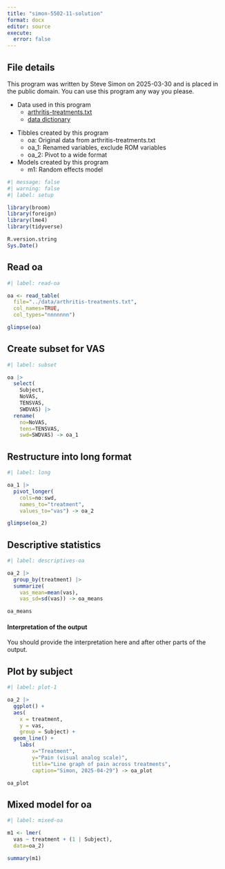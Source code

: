 ```yaml
---
title: "simon-5502-11-solution"
format: docx
editor: source
execute: 
  error: false
---
```


## File details

This program was written by Steve Simon on 2025-03-30 and is placed in the public domain. You can use this program any way you please.

-   Data used in this program
    -    [arthritis-treatments.txt][ref-oa]
    -    [data dictionary][ref-oa-dd]

[ref-oa]: https://github.com/pmean/data/blob/main/files/arthritis-treatments.txt
[ref-oa-dd]: https://github.com/pmean/data/blob/main/files/arthritis-treatments.yaml


-   Tibbles created by this program
    -   oa: Original data from arthritis-treatments.txt
    -   oa_1: Renamed variables, exclude ROM variables
    -   oa_2: Pivot to a wide format
-   Models created by this program
    -   m1: Random effects model

```r
#| message: false
#| warning: false
#| label: setup

library(broom)
library(foreign)
library(lme4)
library(tidyverse)

R.version.string
Sys.Date()
```

## Read oa

```r
#| label: read-oa

oa <- read_table(
  file="../data/arthritis-treatments.txt",
  col_names=TRUE,
  col_types="nnnnnnn")

glimpse(oa)
```

## Create subset for VAS

```r
#| label: subset

oa |>
  select(
    Subject,
    NoVAS,
    TENSVAS,
    SWDVAS) |>
  rename(
    no=NoVAS,
    tens=TENSVAS,
    swd=SWDVAS) -> oa_1
```

## Restructure into long format

```r
#| label: long

oa_1 |>
  pivot_longer(
    cols=no:swd,
    names_to="treatment",
    values_to="vas") -> oa_2

glimpse(oa_2)
```


## Descriptive statistics

```r
#| label: descriptives-oa

oa_2 |>
  group_by(treatment) |>
  summarize(
    vas_mean=mean(vas),
    vas_sd=sd(vas)) -> oa_means

oa_means
```

#### Interpretation of the output

You should provide the interpretation here and after other parts of the output.

## Plot by subject

```r
#| label: plot-1

oa_2 |>
  ggplot() +
  aes(
    x = treatment, 
    y = vas, 
    group = Subject) +
  geom_line() +
	labs(
		x="Treatment",
		y="Pain (visual analog scale)",
		title="Line graph of pain across treatments",
		caption="Simon, 2025-04-29") -> oa_plot

oa_plot
```

## Mixed model for oa

```r
#| label: mixed-oa

m1 <- lmer(
  vas ~ treatment + (1 | Subject),
  data=oa_2)

summary(m1)
```
